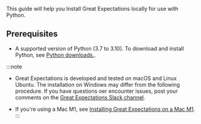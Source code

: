 <!--

---Import---
<Preface />

---Header---
preface
-->

This guide will help you Install Great Expectations locally for use with Python.

## Prerequisites

- A supported version of Python (3.7 to 3.10). To download and install Python, see [Python downloads.](https://www.python.org/downloads/).


:::note
- Great Expectations is developed and tested on macOS and Linux Ubuntu. The installation on Windows may differ from the following procedure. If you have questions oer encounter issues, post your comments on the [Great Expectations Slack channel](https://greatexpectationstalk.slack.com/join/shared_invite/zt-sugx45gn-SFe_ucDBbfi0FZC0mRNm_A#/shared-invite/email).

- If you're using a Mac M1, see [Installing Great Expectations on a Mac M1](https://greatexpectations.io/blog/installing-great-expectations-on-a-mac-m1).
:::


